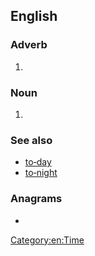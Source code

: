 {{also|tomorrow}}
==English==

===Adverb===
{{en-adv|-|head=[[to]][[‐]][[morrow]]}}

# {{archaic spelling of|tomorrow|lang=en}}

===Noun===
{{en-noun|head=[[to]][[‐]][[morrow]]}}

# {{archaic spelling of|tomorrow||lang=en}}

===See also===
* [[to‐day]]
* [[to‐night]]

===Anagrams===
* {{anagrams|en|moorwort|rootworm|wormroot}}

[[Category:en:Time]]